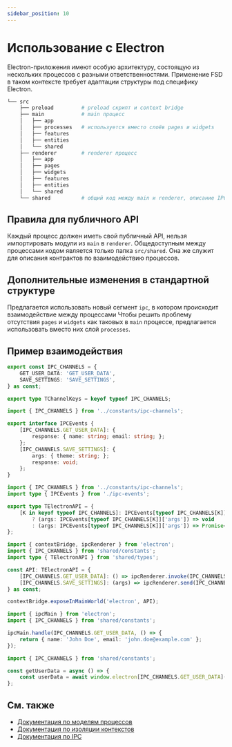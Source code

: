 ```yaml
---
sidebar_position: 10
---
```

# Использование с Electron

Electron-приложения имеют особую архитектуру, состоящую из нескольких процессов с разными ответственностями. Применение FSD в таком контексте требует адаптации структуры под специфику Electron.

```sh
└── src
    ├── preload         # preload скрипт и context bridge
    ├── main            # main процесс
    │   ├── app
    │   ├── processes   # используется вместо слоёв pages и widgets
    │   ├── features
    │   ├── entities
    │   └── shared
    ├── renderer        # renderer процесс
    │   ├── app
    │   ├── pages
    │   ├── widgets
    │   ├── features
    │   ├── entities
    │   └── shared
    └── shared          # общий код между main и renderer, описание IPC (наименование event'ов, контракты)
```

## Правила для публичного API
Каждый процесс должен иметь свой публичный API, нельзя импортировать модули из `main` в `renderer`. Общедоступным между процессами кодом является только папка `src/shared`. Она же служит для описания контрактов по взаимодействию процессов.

## Дополнительные изменения в стандартной структуре
Предлагается использовать новый сегмент `ipc`, в котором происходит взаимодействие между процессами
Чтобы решить проблему отсутствия `pages` и `widgets` как таковых в `main` процессе, предлагается использовать вместо них слой `processes`.

## Пример взаимодействия

```typescript title="src/shared/constants/ipc-channels.ts"
export const IPC_CHANNELS = {
    GET_USER_DATA: 'GET_USER_DATA',
    SAVE_SETTINGS: 'SAVE_SETTINGS',
} as const;

export type TChannelKeys = keyof typeof IPC_CHANNELS;
```

```typescript title="src/shared/types/ipc-events.ts"
import { IPC_CHANNELS } from '../constants/ipc-channels';

export interface IPCEvents {
    [IPC_CHANNELS.GET_USER_DATA]: {
        response: { name: string; email: string; };
    };
    [IPC_CHANNELS.SAVE_SETTINGS]: {
        args: { theme: string; };
        response: void;
    };
}
```

```typescript title="src/shared/types/preload.ts"
import { IPC_CHANNELS } from '../constants/ipc-channels';
import type { IPCEvents } from './ipc-events';

export type TElectronAPI = {
    [K in keyof typeof IPC_CHANNELS]: IPCEvents[typeof IPC_CHANNELS[K]]['response'] extends void
        ? (args: IPCEvents[typeof IPC_CHANNELS[K]]['args']) => void
        : (args: IPCEvents[typeof IPC_CHANNELS[K]]['args']) => Promise<IPCEvents[typeof IPC_CHANNELS[K]]['response']>;
};
```

```typescript title="src/preload/context-bridge.ts"
import { contextBridge, ipcRenderer } from 'electron';
import { IPC_CHANNELS } from 'shared/constants';
import type { TElectronAPI } from 'shared/types';

const API: TElectronAPI = {
    [IPC_CHANNELS.GET_USER_DATA]: () => ipcRenderer.invoke(IPC_CHANNELS.GET_USER_DATA),
    [IPC_CHANNELS.SAVE_SETTINGS]: (args) => ipcRenderer.send(IPC_CHANNELS.SAVE_SETTINGS, args),
} as const;

contextBridge.exposeInMainWorld('electron', API);
```

```typescript title="src/main/processes/user-manager/ipc/send-user-data.ts"
import { ipcMain } from 'electron';
import { IPC_CHANNELS } from 'shared/constants';

ipcMain.handle(IPC_CHANNELS.GET_USER_DATA, () => {
    return { name: 'John Doe', email: 'john.doe@example.com' };
});
```

```typescript title="src/renderer/page/user-settings/ipc/get-user-data.ts"
import { IPC_CHANNELS } from 'shared/constants';

const getUserData = async () => {
    const userData = await window.electron[IPC_CHANNELS.GET_USER_DATA]();
};
```

## См. также
- [Документация по моделям процессов](https://www.electronjs.org/docs/latest/tutorial/process-model)
- [Документация по изоляции контекстов](https://www.electronjs.org/docs/latest/tutorial/context-isolation)
- [Документация по IPC](https://www.electronjs.org/docs/latest/tutorial/ipc)